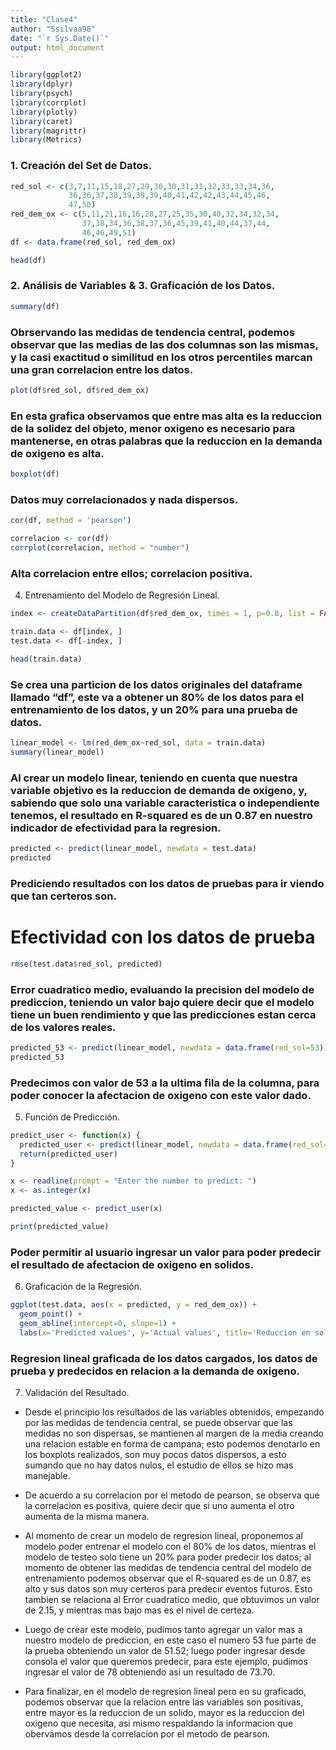 ```yaml
---
title: "Clase4"
author: "Ssilvaa98"
date: "`r Sys.Date()`"
output: html_document
---
```

```r
library(ggplot2)
library(dplyr)
library(psych)
library(corrplot)
library(plotly)
library(caret)
library(magrittr)
library(Metrics)
```

### 1. Creación del Set de Datos.

```r
red_sol <- c(3,7,11,15,18,27,29,30,30,31,31,32,33,33,34,36,
             36,36,37,38,39,39,39,40,41,42,42,43,44,45,46,
             47,50)
red_dem_ox <- c(5,11,21,16,16,28,27,25,35,30,40,32,34,32,34,
                37,38,34,36,38,37,36,45,39,41,40,44,37,44,
                46,46,49,51)
df <- data.frame(red_sol, red_dem_ox)

head(df)
```

### 2. Análisis de Variables & 3. Graficación de los Datos.

```r
summary(df)
```
### Obrservando las medidas de tendencia central, podemos observar que las medias de las dos columnas son las mismas, y la casi exactitud o similitud en los otros percentiles marcan una gran correlacion entre los datos.

```r
plot(df$red_sol, df$red_dem_ox)
```

### En esta grafica observamos que entre mas alta es la reduccion de la solidez del objeto, menor oxigeno es necesario para mantenerse, en otras palabras que la reduccion en la demanda de oxigeno es alta.

```r
boxplot(df)
```

### Datos muy correlacionados y nada dispersos.

```r
cor(df, method = 'pearson')
```
```r
correlacion <- cor(df)
corrplot(correlacion, method = "number")
```

### Alta correlacion entre ellos; correlacion positiva.


4. Entrenamiento del Modelo de Regresión Lineal.

```r
index <- createDataPartition(df$red_dem_ox, times = 1, p=0.8, list = FALSE)

train.data <- df[index, ]
test.data <- df[-index, ]

head(train.data)
```

### Se crea una particion de los datos originales del dataframe llamado "df", este va a obtener un 80% de los datos para el entrenamiento de los datos, y un 20% para una prueba de datos.

```r
linear_model <- lm(red_dem_ox~red_sol, data = train.data)
summary(linear_model)
```
### Al crear un modelo linear, teniendo en cuenta que nuestra variable objetivo es la reduccion de demanda de oxigeno, y, sabiendo que solo una variable caracteristica o independiente tenemos, el resultado en R-squared es de un 0.87 en nuestro indicador de efectividad para la regresion.

```r
predicted <- predict(linear_model, newdata = test.data)
predicted
```
### Prediciendo resultados con los datos de pruebas para ir viendo que tan certeros son.

# Efectividad con los datos de prueba

```r
rmse(test.data$red_sol, predicted)
```
### Error cuadratico medio, evaluando la precision del modelo de prediccion, teniendo un valor bajo quiere decir que el modelo tiene un buen rendimiento y que las predicciones estan cerca de los valores reales.


```r
predicted_53 <- predict(linear_model, newdata = data.frame(red_sol=53))
predicted_53
```
### Predecimos con valor de 53 a la ultima fila de la columna, para poder conocer la afectacion de oxigeno con este valor dado.

5. Función de Predicción.

```r
predict_user <- function(x) {
  predicted_user <- predict(linear_model, newdata = data.frame(red_sol=x))
  return(predicted_user)
}

x <- readline(prompt = "Enter the number to predict: ")
x <- as.integer(x)

predicted_value <- predict_user(x)

print(predicted_value)
```
### Poder permitir al usuario ingresar un valor para poder predecir el resultado de afectacion de oxigeno en solidos.

6. Graficación de la Regresión.

```r
ggplot(test.data, aes(x = predicted, y = red_dem_ox)) +
  geom_point() +
  geom_abline(intercept=0, slope=1) +
  labs(x='Predicted values', y='Actual values', title='Reduccion en solidos VS Reduccion en demanda de oxigeno en solidos')
```

### Regresion lineal graficada de los datos cargados, los datos de prueba y predecidos en relacion a la demanda de oxigeno.

7. Validación del Resultado.

* Desde el principio los resultados de las variables obtenidos, empezando por las medidas de tendencia central, se puede observar que las medidas no son dispersas, se mantienen al margen de la media creando una relacion estable en forma de campana; esto podemos denotarlo en los boxplots realizados, son muy pocos datos dispersos, a esto sumando que no hay datos nulos, el estudio de ellos se hizo mas manejable.

* De acuerdo a su correlacion por el metodo de pearson, se observa que la correlacion es positiva, quiere decir que si uno aumenta el otro aumenta de la misma manera.

* Al momento de crear un modelo de regresion lineal, proponemos al modelo poder entrenar el modelo con el 80% de los datos, mientras el modelo de testeo solo tiene un 20% para poder predecir los datos; al momento de obtener las medidas de tendencia central del modelo de entrenamiento podemos observar que el R-squared es de un 0.87, es alto y sus datos son muy certeros para predecir eventos futuros. Esto tambien se relaciona al Error cuadratico medio, que obtuvimos un valor de 2.15, y mientras mas bajo mas es el nivel de certeza.

* Luego de crear este modelo, pudimos tanto agregar un valor mas a nuestro modelo de prediccion, en este caso el numero 53 fue parte de la prueba obteniendo un valor de 51.52; luego poder ingresar desde consola el valor que queremos predecir, para este ejemplo, pudimos ingresar el valor de 78 obteniendo asi un resultado de 73.70.

* Para finalizar, en el modelo de regresion lineal pero en su graficado, podemos observar que la relacion entre las variables son positivas, entre mayor es la reduccion de un solido, mayor es la reduccion del oxigeno que necesita, asi mismo respaldando la informacion que obervamos desde la correlacion por el metodo de pearson.

